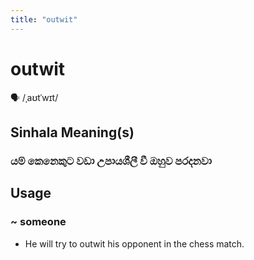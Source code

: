 ```yaml
---
title: "outwit"
---
```


# outwit

🗣️ /ˌaʊtˈwɪt/

## Sinhala Meaning(s)

### යම් කෙනෙකුට වඩා උපායශීලී වී ඔහුව පරදනවා

## Usage

### ~ someone

- He will try to outwit his opponent in the chess match.

